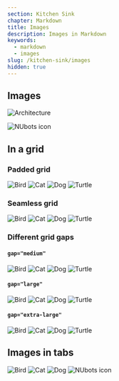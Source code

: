 ```yaml
---
section: Kitchen Sink
chapter: Markdown
title: Images
description: Images in Markdown
keywords:
  - markdown
  - images
slug: /kitchen-sink/images
hidden: true
---
```


## Images

![Architecture](./images/unsplashed_architecture.jpg 'Modern Architecture')

![NUbots icon](../../images/nubots-icon.png 'NUbots icon')

## In a grid

### Padded grid

<Grid columns='1fr 1fr' rows="1fr 1fr" caption="Some possible pets">

![Bird](./images/unsplashed_bird.jpg 'Bird')
![Cat](./images/unsplashed_cat.jpg 'Cat')
![Dog](./images/unsplashed_dog.jpg 'Dog')
![Turtle](./images/unsplashed_turtle.jpg 'Turtle')

</Grid>

### Seamless grid

<Grid columns='1fr 1fr' rows="1fr 1fr" caption="Some possible pets" seamless>

![Bird](./images/unsplashed_bird.jpg 'Bird')
![Cat](./images/unsplashed_cat.jpg 'Cat')
![Dog](./images/unsplashed_dog.jpg 'Dog')
![Turtle](./images/unsplashed_turtle.jpg 'Turtle')

</Grid>

### Different grid gaps

#### `gap="medium"`

<Grid columns='1fr 1fr' rows="1fr 1fr" gap="medium" caption="Some possible pets">

![Bird](./images/unsplashed_bird.jpg 'Bird')
![Cat](./images/unsplashed_cat.jpg 'Cat')
![Dog](./images/unsplashed_dog.jpg 'Dog')
![Turtle](./images/unsplashed_turtle.jpg 'Turtle')

</Grid>

#### `gap="large"`

<Grid columns='1fr 1fr' rows="1fr 1fr" gap="large" caption="Some possible pets">

![Bird](./images/unsplashed_bird.jpg 'Bird')
![Cat](./images/unsplashed_cat.jpg 'Cat')
![Dog](./images/unsplashed_dog.jpg 'Dog')
![Turtle](./images/unsplashed_turtle.jpg 'Turtle')

</Grid>

#### `gap="extra-large"`

<Grid columns='1fr 1fr' rows="1fr 1fr" gap="extra-large" caption="Some possible pets">

![Bird](./images/unsplashed_bird.jpg 'Bird')
![Cat](./images/unsplashed_cat.jpg 'Cat')
![Dog](./images/unsplashed_dog.jpg 'Dog')
![Turtle](./images/unsplashed_turtle.jpg 'Turtle')

</Grid>

## Images in tabs

<TabbedImages>

![Bird](./images/unsplashed_bird.jpg 'Bird')
![Cat](./images/unsplashed_cat.jpg 'Cat')
![Dog](./images/unsplashed_dog.jpg 'Dog')
![NUbots icon](../../images/nubots-icon.png 'NUbots icon')

</TabbedImages>
